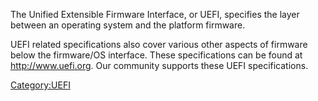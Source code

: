 [[Category:UEFI]]
The Unified Extensible Firmware Interface, or UEFI, specifies the layer between an operating system and the platform firmware.

UEFI related specifications also cover various other aspects of firmware below the firmware/OS interface.  These specifications can be found at http://www.uefi.org.  Our community supports these UEFI specifications.